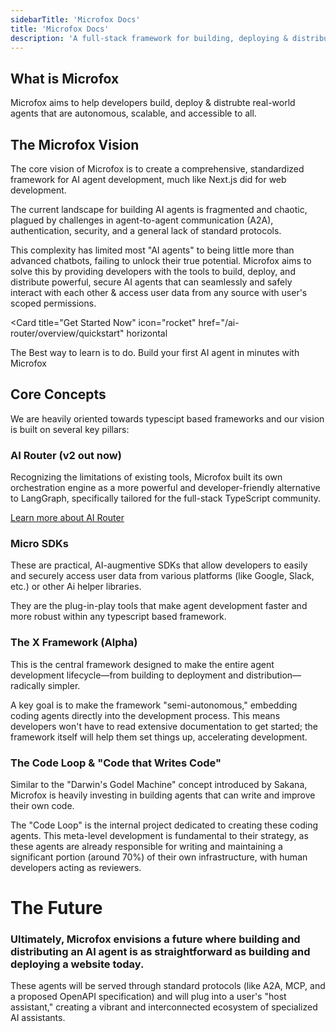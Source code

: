 ```yaml
---
sidebarTitle: 'Microfox Docs'
title: 'Microfox Docs'
description: 'A full-stack framework for building, deploying & distributing real-world agents that are autonomous, scalable, and accessible to all.'
---
```


## What is Microfox

Microfox aims to help developers build, deploy & distrubte real-world agents that are autonomous, scalable, and accessible to all.

## The Microfox Vision

The core vision of Microfox is to create a comprehensive, standardized framework for AI agent development, much like Next.js did for web development.

The current landscape for building AI agents is fragmented and chaotic, plagued by challenges in agent-to-agent communication (A2A), authentication, security, and a general lack of standard protocols.

This complexity has limited most "AI agents" to being little more than advanced chatbots, failing to unlock their true potential.
Microfox aims to solve this by providing developers with the tools to build, deploy, and distribute powerful, secure AI agents that can seamlessly and safely interact with each other & access user data from any source with user's scoped permissions.

<Card
  title="Get Started Now"
  icon="rocket"
  href="/ai-router/overview/quickstart"
  horizontal
>
  The Best way to learn is to do. Build your first AI agent in minutes with
  Microfox
</Card>

## Core Concepts

We are heavily oriented towards typescipt based frameworks and our vision is built on several key pillars:

### AI Router (v2 out now)

Recognizing the limitations of existing tools, Microfox built its own orchestration engine as a more powerful and developer-friendly alternative to LangGraph, specifically tailored for the full-stack TypeScript community.

[Learn more about AI Router](/ai-router/intro)

### Micro SDKs

These are practical, AI-augmentive SDKs that allow developers to easily and securely access user data from various platforms (like Google, Slack, etc.) or other Ai helper libraries.

They are the plug-in-play tools that make agent development faster and more robust within any typescript based framework.

### The X Framework (Alpha)

This is the central framework designed to make the entire agent development lifecycle—from building to deployment and distribution—radically simpler.

A key goal is to make the framework "semi-autonomous," embedding coding agents directly into the development process. This means developers won't have to read extensive documentation to get started; the framework itself will help them set things up, accelerating development.

### The Code Loop & "Code that Writes Code"

Similar to the "Darwin's Godel Machine" concept introduced by Sakana, Microfox is heavily investing in building agents that can write and improve their own code.

The "Code Loop" is the internal project dedicated to creating these coding agents. This meta-level development is fundamental to their strategy, as these agents are already responsible for writing and maintaining a significant portion (around 70%) of their own infrastructure, with human developers acting as reviewers.

# The Future

### Ultimately, Microfox envisions a future where building and distributing an AI agent is as straightforward as building and deploying a website today.

These agents will be served through standard protocols (like A2A, MCP, and a proposed OpenAPI specification) and will plug into a user's "host assistant," creating a vibrant and interconnected ecosystem of specialized AI assistants.
